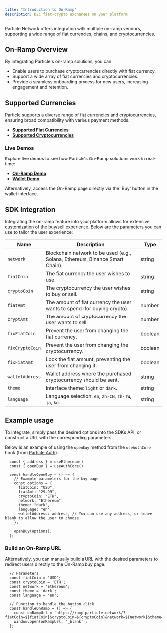 ```yaml
---
title: "Introduction to On-Ramp"
description: D2C fiat-crypto exchanges on your platform
---
```


Particle Network offers integration with multiple on-ramp vendors, supporting a wide range of fiat currencies, chains, and cryptocurrencies.

## On-Ramp Overview

By integrating Particle's on-ramp solutions, you can:
- Enable users to purchase cryptocurrencies directly with fiat currency.
- Support a wide array of fiat currencies and cryptocurrencies.
- Provide a seamless onboarding process for new users, increasing engagement and retention.

## Supported Currencies
Particle supports a diverse range of fiat currencies and cryptocurrencies, ensuring broad compatibility with various payment methods.

- **[Supported Fiat Currencies](https://ramp.particle.network/supported_fiat.html)**
- **[Supported Cryptocurrencies](https://ramp.particle.network/supported_cryptocurrencies.html)**

### Live Demos
Explore live demos to see how Particle's On-Ramp solutions work in real-time:

- **[On-Ramp Demo](https://ramp.particle.network/)**
- **[Wallet Demo](https://wallet.particle.network/)**

<Note>Alternatively, access the On-Ramp page directly via the 'Buy' button in the wallet interface.</Note>

## SDK Integration
Integrating the on-ramp feature into your platform allows for extensive customization of the buy/sell experience. Below are the parameters you can use to tailor the user experience:

| Name           | Description                                                                 | Type    |
|----------------|-----------------------------------------------------------------------------|---------|
| `network`      | Blockchain network to be used (e.g., Solana, Ethereum, Binance Smart Chain).| string  |
| `fiatCoin`     | The fiat currency the user wishes to use.                                   | string  |
| `cryptoCoin`   | The cryptocurrency the user wishes to buy or sell.                          | string  |
| `fiatAmt`      | The amount of fiat currency the user wants to spend (for buying crypto).    | number  |
| `cryptAmt`     | The amount of cryptocurrency the user wants to sell.                        | number  |
| `fixFiatCoin`  | Prevent the user from changing the fiat currency.                           | boolean |
| `fixCryptoCoin`| Prevent the user from changing the cryptocurrency.                          | boolean |
| `fixFiatAmt`   | Lock the fiat amount, preventing the user from changing it.                 | boolean |
| `walletAddress`| Wallet address where the purchased cryptocurrency should be sent.           | string  |
| `theme`        | Interface theme: `light` or `dark`.                                         | string  |
| `language`     | Language selection: `en`, `zh-CN`, `zh-TW`, `ja`, `ko`.                     | string  |

## Example usage

To integrate, simply pass the desired options into the SDKs API, or construct a URL with the corresponding parameters.

Below is an example of using the `openBuy` method from the `useAuthCore` hook (from [Particle Auth](/social-logins/auth/desktop-sdks/web)).

```tsx App.tsx
  const { address } = useEthereum();
  const { openBuy } = useAuthCore();

  const handleOpenBuy = () => {
    // Example parameters for the buy page
    const options = {
      fiatCoin: "USD",
      fiatAmt: "29.99",
      cryptoCoin: "ETH",
      network: "Ethereum",
      theme: "dark",
      language: "en",
      walletAddress: address, // You can use any address, or leave blank to allow the user to choose
    };

    openBuy(options);
  };
```

### Build an On-Ramp URL

Alternatively, you can manually build a URL with the desired parameters to redirect users directly to the On-Ramp buy page.

```tsx App.tsx
  // Parameters
  const fiatCoin = 'USD';
  const cryptoCoin = 'ETH';
  const network = 'Ethereum';
  const theme = 'dark';
  const language = 'en';

  // Function to handle the button click
  const handleOnRamp = () => {
    const onRampUrl = `https://ramp.particle.network/?fiatCoin=${fiatCoin}&cryptoCoin=${cryptoCoin}&network=${network}&theme=${theme}&language=${language}`;
    window.open(onRampUrl, '_blank');
  };
```
